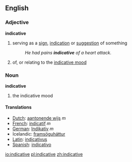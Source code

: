 ==English==
===Adjective===
'''indicative'''
# serving as a [[sign]], [[indication]] or [[suggestion]] of something
#:''He had pains '''indicative''' of a heart attack.''
#{{grammar}} of, or relating to the [[indicative mood]]

===Noun===
'''indicative'''
#{{grammar}} the indicative mood

====Translations====
*[[Dutch]]: [[aantonende wijs]] ''m''
*[[French]]: [[indicatif]] ''m''
*[[German]]: [[Indikativ]] ''m''
*Icelandic: [[framsöguháttur]]
*[[Latin]]: [[indicativus]]
*[[Spanish]]: [[indicativo]]

[[io:indicative]]
[[pl:indicative]]
[[zh:indicative]]